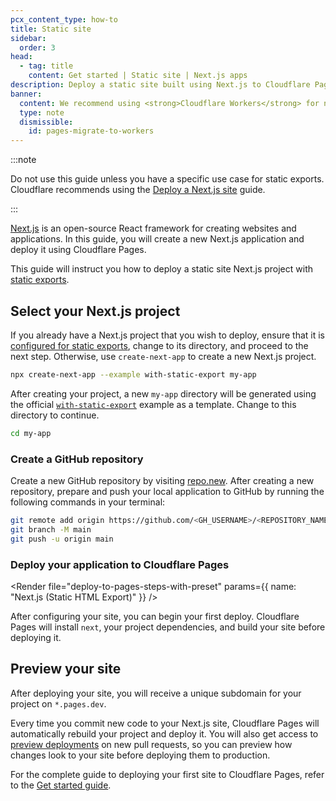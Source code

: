 ```yaml
---
pcx_content_type: how-to
title: Static site
sidebar:
  order: 3
head:
  - tag: title
    content: Get started | Static site | Next.js apps
description: Deploy a static site built using Next.js to Cloudflare Pages
banner:
  content: We recommend using <strong>Cloudflare Workers</strong> for new projects. For existing Pages projects, see our <a href="/workers/static-assets/migrate-from-pages/">migration guide</a> and <a href="/workers/static-assets/migrate-from-pages/#compatibility-matrix">compatibility matrix</a>.
  type: note
  dismissible:
    id: pages-migrate-to-workers
---
```



:::note

Do not use this guide unless you have a specific use case for static exports. Cloudflare recommends using the [Deploy a Next.js site](/pages/framework-guides/nextjs/ssr/get-started/) guide.

:::

[Next.js](https://nextjs.org) is an open-source React framework for creating websites and applications. In this guide, you will create a new Next.js application and deploy it using Cloudflare Pages.

This guide will instruct you how to deploy a static site Next.js project with [static exports](https://nextjs.org/docs/app/building-your-application/deploying/static-exports).

<Render file="tutorials-before-you-start" />

## Select your Next.js project

If you already have a Next.js project that you wish to deploy, ensure that it is [configured for static exports](https://nextjs.org/docs/app/building-your-application/deploying/static-exports), change to its directory, and proceed to the next step. Otherwise, use `create-next-app` to create a new Next.js project.

```sh
npx create-next-app --example with-static-export my-app
```

After creating your project, a new `my-app` directory will be generated using the official [`with-static-export`](https://github.com/vercel/next.js/tree/canary/examples/with-static-export) example as a template. Change to this directory to continue.

```sh
cd my-app
```

### Create a GitHub repository

Create a new GitHub repository by visiting [repo.new](https://repo.new). After creating a new repository, prepare and push your local application to GitHub by running the following commands in your terminal:

```sh
git remote add origin https://github.com/<GH_USERNAME>/<REPOSITORY_NAME>.git
git branch -M main
git push -u origin main
```

### Deploy your application to Cloudflare Pages

<Render
	file="deploy-to-pages-steps-with-preset"
	params={{ name: "Next.js (Static HTML Export)" }}
/>

<PagesBuildPreset framework="next-js-static" />

After configuring your site, you can begin your first deploy. Cloudflare Pages will install `next`, your project dependencies, and build your site before deploying it.

## Preview your site

After deploying your site, you will receive a unique subdomain for your project on `*.pages.dev`.

Every time you commit new code to your Next.js site, Cloudflare Pages will automatically rebuild your project and deploy it. You will also get access to [preview deployments](/pages/configuration/preview-deployments/) on new pull requests, so you can preview how changes look to your site before deploying them to production.

For the complete guide to deploying your first site to Cloudflare Pages, refer to the [Get started guide](/pages/get-started/).
